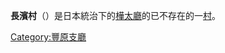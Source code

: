 {{日本町村 (廢除)|
自治體名=長濱|
町村=村|
町村章=|
日文原名=長浜村|
平假名=ながはまむら|
羅馬字拼音=Nagahama-mura|
都道府縣=樺太廳|
廢除時間=1949年6月1日| 
廢除理由=放棄領土主權| 
廢除時處置=|
現在自治體=|
支廳=豐原支廳|
郡=大泊郡|
編號=|
面積=|
邊界未定=|
人口=3,428|
統計時間=1941年12月1日 |
自治體=|
樹=|
花=|
鳥=|
其他象徵物=|
其他象徵=|
郵遞區號=|
所在地=|
電話號碼=|
外部連結=|
經度=|
緯度=|
地圖=|
註記=|
}}

'''長濱村'''（{{jpn|j=長浜村|kyu=長濱村|hg=ながはまむら|rm=Nagahama mura|f=y}}）是日本統治下的[[樺太廳|樺太廳]]的已不存在的一[[村|村]]。

{{豐原支廳}}
[[Category:豐原支廳|Category:豐原支廳]]